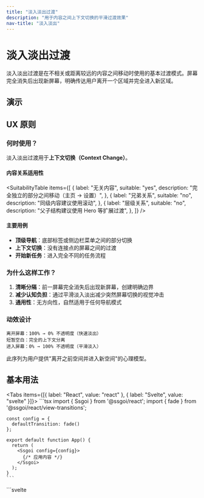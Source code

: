 ```yaml
---
title: "淡入淡出过渡"
description: "用于内容之间上下文切换的平滑过渡效果"
nav-title: "淡入淡出"
---
```


# 淡入淡出过渡

淡入淡出过渡是在不相关或距离较远的内容之间移动时使用的基本过渡模式。屏幕完全消失后出现新屏幕，明确传达用户离开一个区域并完全进入新区域。

## 演示

<ViewTransitionDemo type="fade" />

## UX 原则

### 何时使用？

淡入淡出过渡用于**上下文切换（Context Change）**。

#### 内容关系适用性

<SuitabilityTable
  items={[
    {
      label: "无关内容",
      suitable: "yes",
      description: "完全独立的部分之间移动（主页 → 设置）",
    },
    {
      label: "兄弟关系",
      suitable: "no",
      description: "同级内容建议使用滚动",
    },
    {
      label: "层级关系",
      suitable: "no",
      description: "父子结构建议使用 Hero 等扩展过渡",
    },
  ]}
/>

#### 主要用例

- **顶级导航**：底部标签或侧边栏菜单之间的部分切换
- **上下文切换**：没有连接点的屏幕之间的过渡
- **开始新任务**：进入完全不同的任务流程

### 为什么这样工作？

1. **清晰分隔**：前一屏幕完全消失后出现新屏幕，创建明确边界
2. **减少认知负担**：通过平滑淡入淡出减少突然屏幕切换的视觉冲击
3. **通用性**：无方向性，自然适用于任何导航模式

### 动效设计

```
离开屏幕：100% → 0% 不透明度（快速淡出）
短暂空白：完全的上下文分离
进入屏幕：0% → 100% 不透明度（平滑淡入）
```

此序列为用户提供"离开之前空间并进入新空间"的心理模型。

## 基本用法

<Tabs items={[{ label: "React", value: "react" }, { label: "Svelte", value: "svelte" }]}>
  <TabPanel value="react">
    ```tsx
    import { Ssgoi } from '@ssgoi/react';
    import { fade } from '@ssgoi/react/view-transitions';

    const config = {
      defaultTransition: fade()
    };

    export default function App() {
      return (
        <Ssgoi config={config}>
          {/* 应用内容 */}
        </Ssgoi>
      );
    }
    ```

  </TabPanel>
  <TabPanel value="svelte">
    ```svelte
    <script>
      import { Ssgoi } from '@ssgoi/svelte';
      import { fade } from '@ssgoi/svelte/view-transitions';

      const config = {
        defaultTransition: fade()
      };
    </script>

    <Ssgoi {config}>
      <slot />
    </Ssgoi>
    ```

  </TabPanel>
</Tabs>

## 实践示例

### 1. 标签导航

底部标签栏或顶部标签中主要部分之间的移动：

<Tabs items={[{ label: "React", value: "react" }, { label: "Svelte", value: "svelte" }]}>
  <TabPanel value="react">
    ```tsx
    const config = {
      transitions: [
        {
          from: '/home',
          to: '/profile',
          transition: fade(),
          symmetric: true
        },
        {
          from: '/home',
          to: '/settings',
          transition: fade(),
          symmetric: true
        }
      ]
    };
    ```
  </TabPanel>
  <TabPanel value="svelte">
    ```svelte
    <script>
      const config = {
        transitions: [
          {
            from: '/home',
            to: '/profile',
            transition: fade(),
            symmetric: true
          },
          {
            from: '/home',
            to: '/settings',
            transition: fade(),
            symmetric: true
          }
        ]
      };
    </script>
    ```
  </TabPanel>
</Tabs>

### 2. 快速过渡（即时响应）

需要快速响应用户操作时：

<Tabs items={[{ label: "React", value: "react" }, { label: "Svelte", value: "svelte" }]}>
  <TabPanel value="react">
    ```tsx
    const config = {
      defaultTransition: fade({
        spring: {
          stiffness: 400,  // 快速过渡
          damping: 35      // 平滑结束
        }
      })
    };
    ```
  </TabPanel>
  <TabPanel value="svelte">
    ```svelte
    <script>
      const config = {
        defaultTransition: fade({
          spring: {
            stiffness: 400,  // 快速过渡
            damping: 35      // 平滑结束
          }
        })
      };
    </script>
    ```
  </TabPanel>
</Tabs>

### 3. 优雅过渡（高级体验）

品牌体验重要的页面：

<Tabs items={[{ label: "React", value: "react" }, { label: "Svelte", value: "svelte" }]}>
  <TabPanel value="react">
    ```tsx
    const config = {
      defaultTransition: fade({
        spring: {
          stiffness: 150,  // 缓慢过渡
          damping: 25      // 平滑减速
        }
      })
    };
    ```
  </TabPanel>
  <TabPanel value="svelte">
    ```svelte
    <script>
      const config = {
        defaultTransition: fade({
          spring: {
            stiffness: 150,  // 缓慢过渡
            damping: 25      // 平滑减速
          }
        })
      };
    </script>
    ```
  </TabPanel>
</Tabs>

## 无障碍性

- `prefers-reduced-motion` 设置时自动禁用动画
- 屏幕阅读器在过渡期间正确识别内容更改
- 与键盘导航完全兼容

## 最佳实践

### ✅ 应该

- 默认用于顶级导航
- 内容完全更改时使用
- 提供类似移动应用的体验时使用

### ❌ 不应该

- 不要在相关内容之间移动时使用（使用滑动或滚动）
- 避免过慢的淡入淡出（用户会感到沮丧）
- 不要用于部分 UI 更改